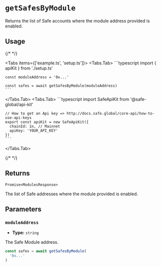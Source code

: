 
# `getSafesByModule`

Returns the list of Safe accounts where the module address provided is enabled.

## Usage

{/* <!-- vale off --> */}

<Tabs items={['example.ts', 'setup.ts']}>
  <Tabs.Tab>
    ```typescript
    import { apiKit } from './setup.ts'

    const moduleAddress = '0x...'

    const safes = await getSafesByModule(moduleAddress)
    ```
  </Tabs.Tab>
  <Tabs.Tab>
    ```typescript
    import SafeApiKit from '@safe-global/api-kit'

    // How to get an Api key => http://docs.safe.global/core-api/how-to-use-api-keys
    export const apiKit = new SafeApiKit({
      chainId: 1n, // Mainnet
      apiKey: 'YOUR_API_KEY'
    })
    ```
  </Tabs.Tab>
</Tabs>

{/* <!-- vale on --> */}

## Returns

`Promise<ModulesResponse>`

The list of Safe addresses where the module provided is enabled.

## Parameters

### `moduleAddress`

- **Type:** `string`

The Safe Module address.

```typescript focus=2
const safes = await getSafesByModule(
  '0x...'
)
```
